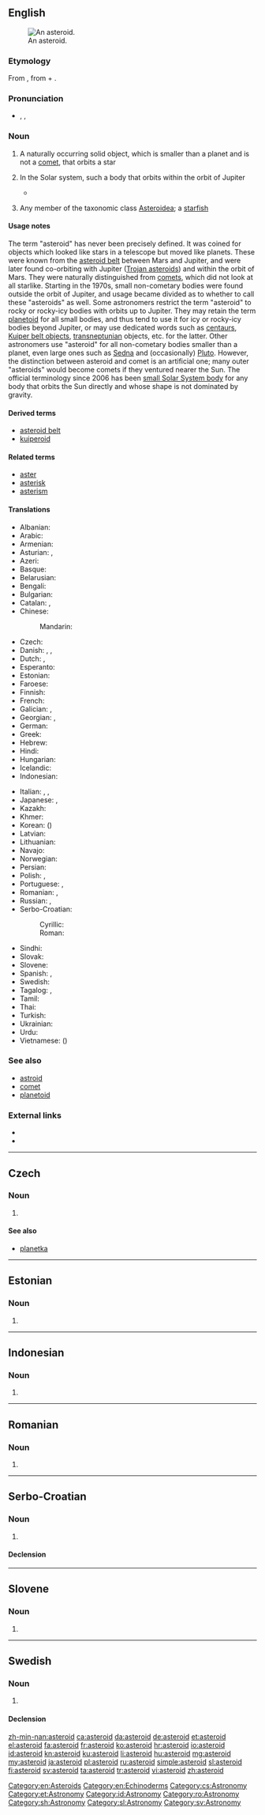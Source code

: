 {{also|Asteroid}}
==English==
{{wikipedia}}
[[File:243 ida.jpg|thumb|An asteroid.]]

===Etymology===
From {{etyl|grc}} {{term|ἀστεροειδής|lang=grc}}, from {{etyl|grc}} {{term|ἀστήρ|tr=astēr||star|lang=grc}} + {{term|εἶδος||tr=eidos|form|lang=grc}}.

===Pronunciation===
* {{enPR|ăs'tə-roid"}}, {{IPA|/ˈæstəroɪd/}}, {{X-SAMPA|/"{st@%roId/}}

===Noun===
{{en-noun}}

# {{astronomy}} A naturally occurring solid object, which is smaller than a planet and is not a [[comet]], that orbits a star
# {{astronomy}} In the Solar system, such a body that orbits within the orbit of Jupiter
#* {{quote-book
|year=2007
|author=
|editor=Hannu Karttunen ''et al.''
|title=Fundamental Astronomy
|edition=5
|publisher=
|page=131
|passage=The orbital planes of '''''asteroids''''', minor bodies that circle the Sun mainly between the orbits of Mars and Jupiter, are often more tilted ...}}
# {{zoology}} Any member of the taxonomic class [[Asteroidea]]; a [[starfish]]

====Usage notes====
{{astronomy}} The term "asteroid" has never been precisely defined. It was coined for objects which looked like stars in a telescope but moved like planets. These were known from the [[asteroid belt]] between Mars and Jupiter, and were later found co-orbiting with Jupiter ([[Trojan asteroid]]s) and within the orbit of Mars. They were naturally distinguished from [[comet]]s, which did not look at all starlike. Starting in the 1970s, small non-cometary bodies were found outside the orbit of Jupiter, and usage became divided as to whether to call these "asteroids" as well. Some astronomers restrict the term "asteroid" to rocky or rocky-icy bodies with orbits up to Jupiter. They may retain the term [[planetoid]] for all small bodies, and thus tend to use it for icy or rocky-icy bodies beyond Jupiter, or may use dedicated words such as [[centaur]]s, [[Kuiper belt object]]s, [[transneptunian]] objects, etc. for the latter. Other astronomers use "asteroid" for all non-cometary bodies smaller than a planet, even large ones such as [[Sedna]] and (occasionally) [[Pluto]]. However, the distinction between asteroid and comet is an artificial one; many outer "asteroids" would become comets if they ventured nearer the Sun. The official terminology since 2006 has been [[small Solar System body]] for any body that orbits the Sun directly and whose shape is not dominated by gravity.

====Derived terms====
{{der-top|}}
* [[asteroid belt]]
* [[kuiperoid]]
{{der-mid}}
{{der-bottom}}

====Related terms====
{{rel-top|}}
* [[aster]]
* [[asterisk]]
* [[asterism]]
{{rel-mid}}
{{rel-bottom}}

====Translations====
{{trans-top|astronomy}}
* Albanian: {{t-|sq|asteroid}}
* Arabic: {{t-|ar|كويكب|m|tr=kuwaykib}}
* Armenian: {{t-|hy|աստղանման|tr=astġanman|sc=Armn}}
* Asturian: {{t-|ast|asteroide|m}}, {{t-|ast|planetoide|m}}
* Azeri: {{t-|az|asteroid}}
* Basque: {{t+|eu|asteroide}}
* Belarusian: {{t-|be|астэроід|m|tr=asteróid|sc=Cyrl}}
* Bengali: {{t-|bn|গ্রহাণু|tr=grôhanu|sc=Beng}}
* Bulgarian: {{t-|bg|астероид|m|tr=asteróid}}
* Catalan: {{t-|ca|asteroide|m}}, {{t-|ca|planetoide}}
* Chinese:
*: Mandarin: {{t|cmn|小行星|tr=xiǎoxíngxīng|sc=Hani}}
* Czech: {{t-|cs|asteroid|m}}
* Danish: {{t-|da|småplanet}}, {{t+|da|asteroide}}, {{t-|da|planetoide}}
* Dutch: {{t+|nl|planetoïde}}, {{t+|nl|asteroïde}}
* Esperanto: {{t-|eo|asteroido}}
* Estonian: {{t+|et|asteroid}}
* Faroese: {{t-|fo|smástjørna|f}}
* Finnish: {{t+|fi|asteroidi}}
* French: {{t+|fr|astéroïde|m}}
* Galician: {{t+|gl|asteroide|m}}, {{t+|gl|planetoide|m}}
* Georgian: {{t-|ka|ასტეროიდი|tr=asteroidi|sc=Geor}}, {{t-|ka|მცირე ცთომილები|tr=mc'ire c't'omilebi|sc=Geor}}
* German: {{t+|de|Asteroid|m}}
* Greek: {{t+|el|αστεροειδής|m|tr=asteroeidís|sc=Grek}}
* Hebrew: {{t+|he|אסטרואיד|m|tr=asteroid|sc=Hebr}}
* Hindi: {{t-|hi|क्षुद्रग्रह|m|tr=kṣudragrah|sc=Deva}}
* Hungarian: {{t+|hu|kisbolygó}}
* Icelandic: {{t+|is|smástirni}}
* Indonesian: {{t+|id|asteroid}}
{{trans-mid}}
* Italian: {{t+|it|asteroide|m}}, {{t+|it|pianetino|m}}, {{t-|it|planetoide|m}}
* Japanese: {{t+|ja|小惑星|tr=しょうわくせい, shōwakusei}}, {{t-|ja|星状体|tr=せいじょうたい, seijōtai}}
* Kazakh: {{t|kk|астероид|tr=asteroid|sc=Cyrl}}
* Khmer: {{t-|km|តារាសណ្ឋាន|tr=dara son tharn|sc=Khmr}}
* Korean: {{t+|ko|소행성|tr=sohaengseong|sc=Kore}} ({{t+|ko|小行星|sc=Kore}})
* Latvian: {{t-|lv|asteroīds|m}}
* Lithuanian: {{t-|lt|asteroidas|m}}
* Navajo: {{tø|nv|tsé naatʼaʼí}}
* Norwegian: {{t-|no|asteroide}}
* Persian: {{t+|fa|ستارک|tr=sayârak|sc=fa-Arab}}
* Polish: {{t+|pl|asteroida|f}}, {{t+|pl|planetoida|f}}
* Portuguese: {{t+|pt|asteróide|m}}, {{t-|pt|planetóide|m}}
* Romanian: {{t-|ro|asteroid|m}}, {{t-|ro|asteroizi|p}}
* Russian: {{t+|ru|астероид|m|tr=asteróid}}, {{t-|ru|малая планета|f|tr=málaja planéta|sc=Cyrl}}
* Serbo-Croatian:
*: Cyrillic: {{t-|sh|астероид|m}}
*: Roman: {{t-|sh|asteroid|m}}
* Sindhi: {{t-|sd|گِرَھِڙِي|tr=girahirree|f}}
* Slovak: {{t-|sk|asteroid|m}}
* Slovene: {{t+|sl|asteroid|m}}
* Spanish: {{t+|es|asteroide|m}}, {{t-|es|planetoide|m}}
* Swedish: {{t+|sv|asteroid|c}}
* Tagalog: {{t-|tl|asteroyd}},  {{t-|tl|bulalakaw}}
* Tamil: {{t-|ta|நுண்கோள்|tr=nuṇkōḷ|sc=Taml}}
* Thai: {{t-|th|ดาวเคราะห์น้อย|tr=daao krór nói|sc=Thai}}
* Turkish: {{t-|tr|asteroit}}
* Ukrainian: {{t+|uk|астероїд|m|tr=asterójid|sc=Cyrl}}
* Urdu: {{t-|ur|کشودرگرہ|m|tr=kṣudragrah|sc=ur-Arab}}
* Vietnamese: {{t-|vi|tiểu hành tinh}} ({{t-|vi|小行星}})
{{trans-bottom}}

===See also===
* [[astroid]]
* [[comet]]
* [[planetoid]]

===External links===
* {{R:Webster 1913}}
* {{R:Century 1911}}

[[Category:en:Asteroids]]
[[Category:en:Echinoderms]]

----

==Czech==

===Noun===
{{cs-noun|g=m}}

# {{l/en|asteroid}}

====See also====
* [[planetka]] {{f}}

[[Category:cs:Astronomy]]

----

==Estonian==

===Noun===
{{et-noun}}

# {{l/en|asteroid}}

[[Category:et:Astronomy]]

----

==Indonesian==

===Noun===
{{head|id|noun}}

# {{l/en|asteroid}}

[[Category:id:Astronomy]]

----

==Romanian==

===Noun===
{{head|ro|noun}}

# {{l/en|asteroid}}

[[Category:ro:Astronomy]]

----

==Serbo-Croatian==

===Noun===
{{sh-noun|g=m|head=asteròīd|r|астероид|астеро̀ӣд}}

# {{l/en|asteroid}}

====Declension====
{{sh-decl-noun
|asteròīd|asteroidi
|asteroída|asteroida
|asteroidu|asteroidima
|asteroid|asteroide
|asteroide|asteroidi
|asteroidu|asteroidima
|asteroidom|asteroidima
}}

[[Category:sh:Astronomy]]

----

==Slovene==

===Noun===
{{sl-noun|head=asteroíd|mi}}

# {{l/en|asteroid}}

[[Category:sl:Astronomy]]

----

==Swedish==

===Noun===
{{sv-noun|g=c}}

# {{l/en|asteroid}}

====Declension====
{{sv-noun-reg-er}}

[[Category:sv:Astronomy]]

[[zh-min-nan:asteroid]]
[[ca:asteroid]]
[[da:asteroid]]
[[de:asteroid]]
[[et:asteroid]]
[[el:asteroid]]
[[fa:asteroid]]
[[fr:asteroid]]
[[ko:asteroid]]
[[hr:asteroid]]
[[io:asteroid]]
[[id:asteroid]]
[[kn:asteroid]]
[[ku:asteroid]]
[[li:asteroid]]
[[hu:asteroid]]
[[mg:asteroid]]
[[my:asteroid]]
[[ja:asteroid]]
[[pl:asteroid]]
[[ru:asteroid]]
[[simple:asteroid]]
[[sl:asteroid]]
[[fi:asteroid]]
[[sv:asteroid]]
[[ta:asteroid]]
[[tr:asteroid]]
[[vi:asteroid]]
[[zh:asteroid]]